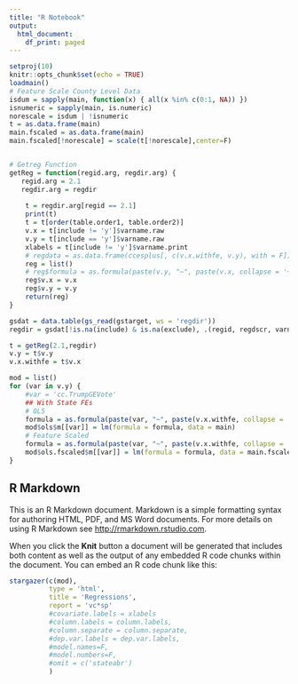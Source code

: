 ```yaml
---
title: "R Notebook"
output:
  html_document:
    df_print: paged
---
```



```r
setproj(10)
knitr::opts_chunk$set(echo = TRUE)
loadmain()
# Feature Scale County Level Data
isdum = sapply(main, function(x) { all(x %in% c(0:1, NA)) })
isnumeric = sapply(main, is.numeric)
norescale = isdum | !isnumeric
t = as.data.frame(main)
main.fscaled = as.data.frame(main)
main.fscaled[!norescale] = scale(t[!norescale],center=F)


# Getreg Function
getReg = function(regid.arg, regdir.arg) {
   regid.arg = 2.1
   regdir.arg = regdir
   
    t = regdir.arg[regid == 2.1]
    print(t)
    t = t[order(table.order1, table.order2)]
    v.x = t[include != 'y']$varname.raw
    v.y = t[include == 'y']$varname.raw
    xlabels = t[include != 'y']$varname.print
    # regdata = as.data.frame(ccesplus[, c(v.x.withfe, v.y), with = F])
    reg = list()
    # reg$formula = as.formula(paste(v.y, "~", paste(v.x, collapse = '+')))
    reg$v.x = v.x
    reg$v.y = v.y
    return(reg)
}

gsdat = data.table(gs_read(gstarget, ws = 'regdir'))
regdir = gsdat[!is.na(include) & is.na(exclude), .(regid, regdscr, varname.raw, varname.print, table.cat, table.order1, table.order2, exclude, include, flag1, flag2)]

t = getReg(2.1,regdir)
v.y = t$v.y
v.x.withfe = t$v.x

mod = list()
for (var in v.y) {
    #var = 'cc.TrumpGEVote'
    ## With State FEs
    # OLS
    formula = as.formula(paste(var, "~", paste(v.x.withfe, collapse = '+')))
    mod$ols$m[[var]] = lm(formula = formula, data = main)
    # Feature Scaled
    formula = as.formula(paste(var, "~", paste(v.x.withfe, collapse = '+')))
    mod$ols.fscaled$m[[var]] = lm(formula = formula, data = main.fscaled)
}
```

## R Markdown

This is an R Markdown document. Markdown is a simple formatting syntax for authoring HTML, PDF, and MS Word documents. For more details on using R Markdown see <http://rmarkdown.rstudio.com>.

When you click the **Knit** button a document will be generated that includes both content as well as the output of any embedded R code chunks within the document. You can embed an R code chunk like this:

```r
stargazer(c(mod),
          type = 'html', 
          title = 'Regressions', 
          report = 'vc*sp' 
          #covariate.labels = xlabels
          #column.labels = column.labels,
          #column.separate = column.separate,
          #dep.var.labels = dep.var.labels,
          #model.names=F,
          #model.numbers=F,
          #omit = c('stateabr')
          )
```